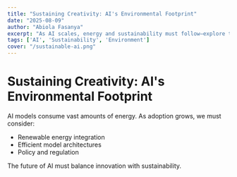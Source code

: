 ```yaml
---
title: "Sustaining Creativity: AI's Environmental Footprint"
date: "2025-08-09"
author: "Abiola Fasanya"
excerpt: "As AI scales, energy and sustainability must follow—explore the challenges."
tags: ['AI', 'Sustainability', 'Environment']
cover: "/sustainable-ai.png"
---
```


# Sustaining Creativity: AI's Environmental Footprint

AI models consume vast amounts of energy. As adoption grows, we must consider:
- Renewable energy integration
- Efficient model architectures
- Policy and regulation

The future of AI must balance innovation with sustainability.

